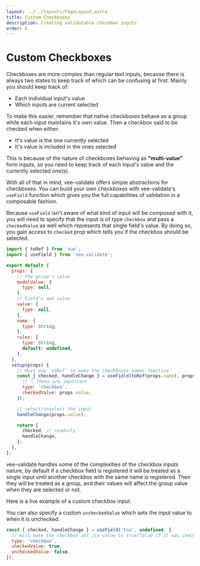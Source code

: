 ```yaml
---
layout: ../../layouts/PageLayout.astro
title: Custom Checkboxes
description: Creating validatable checkbox inputs
order: 6
---
```



# Custom Checkboxes

Checkboxes are more complex than regular text inputs, because there is always two states to keep track of which can be confusing at first. Mainly you should keep track of:

- Each individual input's value
- Which inputs are current selected

To make this easier, remember that native checkboxes behave as a group while each input maintains it's own value. Then a checkbox said to be checked when either:

- It's value is the one currently selected
- It's value is included in the ones selected

This is because of the nature of checkboxes behaving as **"multi-value"** form inputs, so you need to keep track of each input's value and the currently selected one(s).

With all of that in mind, vee-validate offers simple abstractions for checkboxes. You can build your own checkboxes with vee-validate's `useField` function which gives you the full capabilities of validation in a composable fashion.

Because `useField` isn't aware of what kind of input will be composed with it, you will need to specify that the input is of type `checkbox` and pass a `checkedValue` as well which represents that single field's value. By doing so, you gain access to `checked` prop which tells you if the checkbox should be selected.

```js
import { toRef } from 'vue';
import { useField } from 'vee-validate';

export default {
  props: {
    // The group's value
    modelValue: {
      type: null,
    },
    // Field's own value
    value: {
      type: null,
    },
    name: {
      type: String,
    },
    rules: {
      type: String,
      default: undefined,
    },
  },
  setup(props) {
    // Must use `toRef` to make the checkboxes names reactive
    const { checked, handleChange } = useField(toRef(props.name), props.rules, {
      // 👇 These are important
      type: 'checkbox',
      checkedValue: props.value,
    });

    // select/unselect the input
    handleChange(props.value);

    return {
      checked, // readonly
      handleChange,
    };
  },
};
```

vee-validate handles some of the complexities of the checkbox inputs nature, by default if a checkbox field is registered it will be treated as a single input until another checkbox with the same name is registered. Then they will be treated as a group, and their values will affect the group value when they are selected or not.

Here is a live example of a custom checkbox input:

<LiveExample id="vee-validate-v4-custom-checkboxes" />

<DocTip>

You can also specify a custom `uncheckedValue` which sets the input value to when it is unchecked.

```js
const { checked, handleChange } = useField('toa', undefined, {
  // Will make the checkbox set its value to true/false if it was checked or not
  type: 'checkbox',
  checkedValue: true,
  uncheckedValue: false,
});
```

</DocTip>
